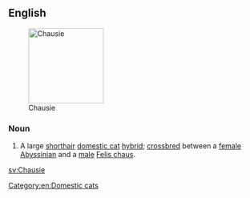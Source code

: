==English==
[[Image:Chausiecatexample.jpg|thumb|150px|Chausie]]

===Noun===
{{en-noun}}

# A large [[shorthair]] [[domestic cat]] [[hybrid]]; [[crossbreed|crossbred]] between a [[female]] [[Abyssinian]] and a [[male]] [[Felis chaus]].

{{wikipedia|Chausie}}
{{commonscat|Chausie}}

[[Category:en:Domestic cats]]

[[sv:Chausie]]
